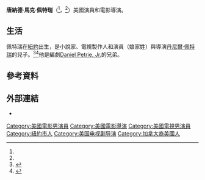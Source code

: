 {{expand|time=2015-12-13T16:47:54+00:00}}
{{refimprove|time=2015-12-13T16:47:54+00:00}}
{{NoteTA
|G1=Show
|G2=Movie
}}
{{infobox person
|image=Donald Petrie.jpg
|caption=佩特瑞，2012年
|birth_name=唐納德·馬克·佩特瑞<br>{{lang|en|Donald Mark Petrie}}
|occupation=演員、電影導演
|birth_date={{Birth date and age|1954|4|2}}
|birth_place=美國紐約
| years_active=1976年至今
}}

'''唐納德·馬克·佩特瑞'''（{{lang|en|'''Donald Mark Petrie'''}}<ref name=filmr/>，{{bd|1954年|4月2日}}<ref name=filmr/>）美國演員和電影導演。

==生活==
佩特瑞在[[紐約|紐約]]出生，是小說家、電視製作人和演員{{lang|en|Dorothea}}（娘家姓{{lang|en|Grundy}}）與導演[[丹尼尔·皮特里|丹尼爾·佩特瑞]]的兒子。<ref name=filmr>{{cite web |url=http://www.filmreference.com/film/91/Donald-Petrie.html |title=Donald Petrie Biography (1954-) |publisher=Filmreference.com |date=1954-04-02 |accessdate=2013-06-05 |archive-date=2018-09-30 |archive-url=https://web.archive.org/web/20180930010533/http://www.filmreference.com/film/91/Donald-Petrie.html |dead-url=no }}</ref><ref>{{cite web |url=http://www.filmreference.com/film/84/Daniel-Petrie.html |title=Daniel Petrie Biography (1920-) |publisher=Filmreference.com |date= |accessdate=2013-06-05 |archive-date=2018-09-30 |archive-url=https://web.archive.org/web/20180930010527/http://www.filmreference.com/film/84/Daniel-Petrie.html |dead-url=no }}</ref>他是編劇[[Daniel_Petrie,_Jr.|Daniel Petrie, Jr.]]的兄弟。

==參考資料==
{{reflist}}

==外部連結==
*{{IMDb name|0677953}}
{{Authority control}}
{{DEFAULTSORT:Petrie, Donald}}
{{Film-director-stub}}

[[Category:美國電影男演員|Category:美國電影男演員]]
[[Category:美國電影導演|Category:美國電影導演]]
[[Category:美國電視男演員|Category:美國電視男演員]]
[[Category:紐約市人|Category:紐約市人]]
[[Category:美国电视剧导演|Category:美国电视剧导演]]
[[Category:加拿大裔美國人|Category:加拿大裔美國人]]